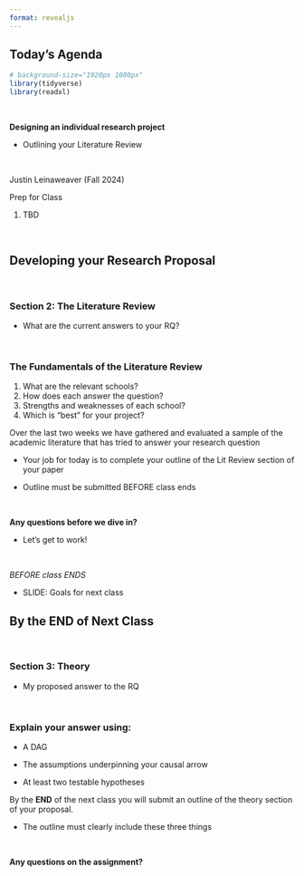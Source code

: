 ```yaml
---
format: revealjs
---
```


## Today's Agenda {background-image="Images/Background-Rally_v2.png" .center}

```r
# background-size="1920px 1080px"
library(tidyverse)
library(readxl)
```

<br>

::: {.r-fit-text}

**Designing an individual research project**

- Outlining your Literature Review

:::

<br>

::: r-stack
Justin Leinaweaver (Fall 2024)
:::

::: notes
Prep for Class

1. TBD

<br>


:::



## Developing your Research Proposal {background-image="Images/Background-Rally_v2.png" .center}

<br>

### Section 2: The Literature Review

- What are the current answers to your RQ?

<br>

### The Fundamentals of the Literature Review

1. What are the relevant schools?
2. How does each answer the question?
3. Strengths and weaknesses of each school?
4. Which is "best" for your project?

::: notes

Over the last two weeks we have gathered and evaluated a sample of the academic literature that has tried to answer your research question

- Your job for today is to complete your outline of the Lit Review section of your paper

- Outline must be submitted BEFORE class ends

<br>

**Any questions before we dive in?**

- Let's get to work!

<br>

*BEFORE class ENDS*

- SLIDE: Goals for next class

:::



## By the END of Next Class {background-image="Images/background-blue_triangles_flipped.png" .center}

<br>

### Section 3: Theory

- My proposed answer to the RQ

<br>

### Explain your answer using:

- A DAG

- The assumptions underpinning your causal arrow

- At least two testable hypotheses

::: notes

By the **END** of the next class you will submit an outline of the theory section of your proposal. 

- The outline must clearly include these three things

<br>

**Any questions on the assignment?**

:::


